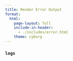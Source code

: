 ```yaml
---
title: Render Error Output
format:
  html:
    page-layout: full
    include-in-header:
      - ./includes/error.html
    theme: cyborg
---
```


### `logs`

```.terminal

```

